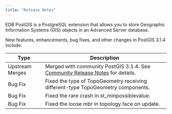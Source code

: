 ```yaml
---
title: "Release Notes"
---
```

EDB PostGIS is a PostgreSQL extension that allows you to store Geographic Information Systems (GIS) objects in an Advanced Server database.

New features, enhancements, bug fixes, and other changes in PostGIS 3.1.4 include:

| Type            | Description                                                                                                                                      |
| --------------- | ------------------------------------------------------------------------------------------------------------------------------------------------ |
| Upstream Merges | Merged with community PostGIS 3.1.4. See [Community Release Notes](https://postgis.net/docs/manual-3.1/release_notes.html#idm41899) for details. |
| Bug Fix         | Fixed the type of TopoGeometry receiving different-type TopoGeometry components.                                                                 |
| Bug Fix         | Fixed the rare crash in st_minpossiblevalue.                                                                                                     |
| Bug Fix         | Fixed the loose mbr in topology.face on update.                                                                                                  |
